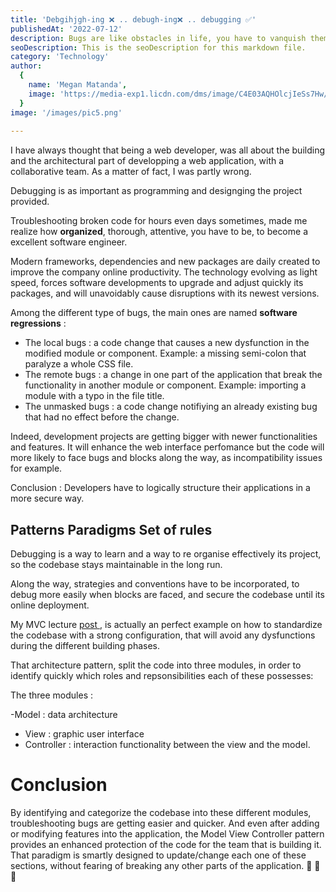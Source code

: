 ```yaml
---
title: 'Debgihjgh-ing ❌ .. debugh-ing❌ .. debugging ✅'
publishedAt: '2022-07-12'
description: Bugs are like obstacles in life, you have to vanquish them
seoDescription: This is the seoDescription for this markdown file.
category: 'Technology'
author:
  {
    name: 'Megan Matanda',
    image: 'https://media-exp1.licdn.com/dms/image/C4E03AQHOlcjIeSs7Hw/profile-displayphoto-shrink_200_200/0/1656079264419?e=1665014400&v=beta&t=iqNsDEnusO-SGUDunM-TC5ZJcMGGMq6Yn_xWwOVYXvE',
  }
image: '/images/pic5.png'
  
--- 
```


I have always thought that being a web developer, was all about the building and the architectural part of developping a web application, with a collaborative team. As a matter of fact, I was partly wrong. 

Debugging is as important as programming and designging the project provided. 

Troubleshooting broken code for hours even days sometimes, made me realize how **organized**, thorough, attentive, you have to be, to become a excellent software engineer.

Modern frameworks, dependencies and new packages are daily created to improve the company online productivity. The technology evolving as light speed, forces software developments to upgrade and adjust quickly its packages, and will unavoidably cause disruptions with its newest versions.

Among the different type of bugs, the main ones are named **software regressions** :

 - The local bugs : a code change that causes a new dysfunction in the modified module or component. Example: a missing semi-colon that paralyze a whole CSS file.
 - The remote bugs : a change in one part of the application that break the functionality in another module or component. Example: importing a module with a typo in the file title.
 - The unmasked bugs : a code change notifiying an already existing bug that had no effect before the change.

Indeed, development projects are getting bigger with newer functionalities and features. It will enhance the web interface perfomance but the code will more likely to face bugs and blocks along the way, as incompatibility issues for example.

Conclusion : Developers have to logically structure their applications in a more secure way.

## Patterns Paradigms Set of rules

Debugging is a way to learn and a way to re organise effectively its project, so the codebase stays maintainable in the long run. 

Along the way, strategies and conventions have to be incorporated, to debug more easily when blocks are faced, and secure the codebase until its online deployment.

My MVC lecture <a href="/articles/post-7">post </a>, is actually an perfect example on how to standardize the codebase with a strong configuration, 
that will avoid any dysfunctions during the different building phases.

That architecture pattern, split the code into three modules, in order to identify quickly which roles and repsonsibilities each of these possesses: 

The three modules : 

-Model : data architecture 
- View : graphic user interface 
- Controller : interaction functionality between the view and the model.

# Conclusion

By identifying and categorize the codebase into these different modules, troubleshooting bugs are getting easier and quicker.
And even after adding or modifying features into the application, the Model View Controller pattern provides an enhanced protection of the code for the team that is building it. 
That paradigm is smartly designed to update/change each one of these sections, without fearing of breaking any other parts of the application. 🥳 🥳 🥳







